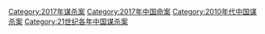 [[Category:2017年谋杀案|Category:2017年谋杀案]]
[[Category:2017年中国命案|Category:2017年中国命案]]
[[Category:2010年代中国谋杀案|Category:2010年代中国谋杀案]]
[[Category:21世纪各年中国谋杀案|Category:21世纪各年中国谋杀案]]